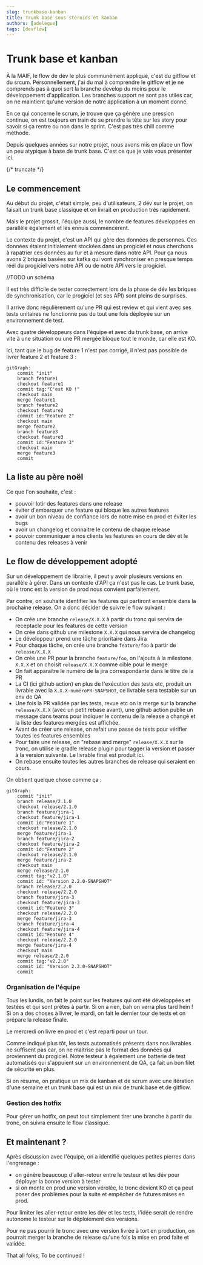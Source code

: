 ```yaml
---
slug: trunkbase-kanban
title: Trunk base sous steroids et kanban
authors: [adelegue]
tags: [devflow]
---
```


# Trunk base et kanban

À la MAIF, le flow de dév le plus communément appliqué, c'est du gitflow et du srcum.
Personnellement, j'ai du mal à comprendre le gitflow et je ne comprends pas à quoi sert la branche develop du moins pour le développement d'application. Les branches support ne sont pas utiles car, on ne maintient qu'une version de notre application à un moment donné.

En ce qui concerne le scrum, je trouve que ça génère une pression continue, on est toujours en train de se prendre la tête sur les story pour savoir si ça rentre ou non dans le sprint. C'est pas très chill comme méthode.

Depuis quelques années sur notre projet, nous avons mis en place un flow un peu atypique à base de trunk base. C'est ce que je vais vous présenter ici.

{/* truncate */}

## Le commencement

Au début du projet, c'était simple, peu d'utilisateurs, 2 dév sur le projet, on faisait un trunk base classique et on livrait en production très rapidement.

Mais le projet grossit, l'équipe aussi, le nombre de features développées en parallèle également et les ennuis commencèrent.


Le contexte du projet, c'est un API qui gère des données de personnes. Ces données étaient initialement stockées dans un progiciel et nous cherchons à rapatrier ces données au fur et à mesure dans notre API.
Pour ça nous avons 2 briques basées sur kafka qui vont synchroniser en presque temps réél du progiciel vers notre API ou de notre API vers le progiciel.

//TODO un schéma

Il est très difficile de tester correctement lors de la phase de dév les briques de synchronisation, car le progiciel (et ses API) sont pleins de surprises.

Il arrive donc régulièrement qu'une PR qui est review et qui vient avec ses tests unitaires ne fonctionne pas du tout une fois déployée sur un environnement de test.

Avec quatre développeurs dans l'équipe et avec du trunk base, on arrive vite à une situation ou une PR mergée bloque tout le monde, car elle est KO.


Ici, tant que le bug de feature 1 n'est pas corrigé, il n'est pas possible de livrer feature 2 et feature 3 :

```mermaid
gitGraph:
    commit "init"
    branch feature1
    checkout feature1
    commit tag:"C'est KO !"
    checkout main
    merge feature1
    branch feature2
    checkout feature2
    commit id:"Feature 2"
    checkout main
    merge feature2
    branch feature3
    checkout feature3
    commit id:"Feature 3"
    checkout main
    merge feature3
    commit
```

## La liste au père noël

Ce que l'on souhaite, c'est :
* pouvoir lotir des features dans une release
* éviter d'embarquer une feature qui bloque les autres features
* avoir un bon niveau de confiance lors de notre mise en prod et éviter les bugs
* avoir un changelog et connaitre le contenu de chaque release
* pouvoir communiquer à nos clients les features en cours de dév et le contenu des releases à venir

## Le flow de développement adopté

Sur un développement de librairie, il peut y avoir plusieurs versions en parallèle à gérer. Dans un contexte d'API ça n'est pas le cas.
Le trunk base, où le tronc est la version de prod nous convient parfaitement.

Par contre, on souhaite identifier les features qui partiront ensemble dans la prochaine release. On a donc décider de suivre le flow suivant :

* On crée une branche `release/X.X.X` à partir du tronc qui servira de receptacle pour les features de cette version
* On crée dans github une milestone `X.X.X` qui nous servira de changelog
* Le développeur prend une tâche prioritaire dans Jira
* Pour chaque tâche, on crée une branche `feature/foo` à partir de `release/X.X.X`
* On crée une PR pour la branche `feature/foo`, on l'ajoute à la milestone `X.X.X` et on choisit `release/X.X.X` comme cible pour le merge
* On fait apparaître le numéro de la jira correspondante dans le titre de la PR
* La CI (ici github action) en plus de l'exécution des tests etc, produit un livrable avec la `X.X.X-numéroPR-SNAPSHOT`, ce livrable sera testable sur un env de QA
* Une fois la PR validée par les tests, revue etc on la merge sur la branche `release/X.X.X` (avec un petit rebase avant), une github action publie un message dans teams pour indiquer le contenu de la release a changé et la liste des features mergées est affichée.
* Avant de créer une release, on refait une passe de tests pour vérifier toutes les features ensembles
* Pour faire une release, on "rebase and merge" `release/X.X.X` sur le tronc, on utilise le gradle release plugin pour tagger la version et passer à la version suivante. Le livrable final est produit ici.
* On rebase ensuite toutes les autres branches de release qui seraient en cours.

On obtient quelque chose comme ça :

```mermaid
gitGraph:
    commit "init"
    branch release/2.1.0
    checkout release/2.1.0
    branch feature/jira-1
    checkout feature/jira-1
    commit id:"Feature 1"
    checkout release/2.1.0
    merge feature/jira-1
    branch feature/jira-2
    checkout feature/jira-2
    commit id:"Feature 2"
    checkout release/2.1.0
    merge feature/jira-2
    checkout main
    merge release/2.1.0
    commit tag:"v2.1.0"
    commit id: "Version 2.2.0-SNAPSHOT"
    branch release/2.2.0
    checkout release/2.2.0
    branch feature/jira-3
    checkout feature/jira-3
    commit id:"Feature 3"
    checkout release/2.2.0
    merge feature/jira-3
    branch feature/jira-4
    checkout feature/jira-4
    commit id:"Feature 4"
    checkout release/2.2.0
    merge feature/jira-4
    checkout main
    merge release/2.2.0
    commit tag:"v2.2.0"
    commit id: "Version 2.3.0-SNAPSHOT"
    commit
```

### Organisation de l'équipe

Tous les lundis, on fait le point sur les features qui ont été développées et testées et qui sont prêtes à partir. Si on a rien, bah on verra plus tard hein !
Si on a des choses à livrer, le mardi, on fait le dernier tour de tests et on prépare la release finale.

Le mercredi on livre en prod et c'est reparti pour un tour.

Comme indiqué plus tôt, les tests automatisés présents dans nos livrables ne suffisent pas car, on ne maitrise pas le format des données qui proviennent du progiciel.
Notre testeur à également une batterie de test automatisés qui s'appuient sur un environnement de QA, ça fait un bon filet de sécurité en plus.

Si on résume, on pratique un mix de kanban et de scrum avec une itération d'une semaine et un trunk base qui est un mix de trunk base et de gitflow.

### Gestion des hotfix

Pour gérer un hotfix, on peut tout simplement tirer une branche à partir du tronc, on suivra ensuite le flow classique.

## Et maintenant ?

Après discussion avec l'équipe, on a identifié quelques petites pierres dans l'engrenage :
* on génère beaucoup d'aller-retour entre le testeur et les dév pour déployer la bonne version à tester
* si on monte en prod une version vérolée, le tronc devient KO et ça peut poser des problèmes pour la suite et empêcher de futures mises en prod.

Pour limiter les aller-retour entre les dév et les tests, l'idée serait de rendre autonome le testeur sur le déploiement des versions.

Pour ne pas pourrir le tronc avec une version livrée à tort en production, on pourrait merger la branche de release qu'une fois la mise en prod faite et validée.

That all folks, To be continued !